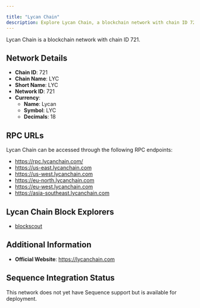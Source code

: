 ```yaml
---

title: "Lycan Chain"
description: Explore Lycan Chain, a blockchain network with chain ID 721. Learn about its native currency, Lycan, and how to interact with the network.
---
```




Lycan Chain is a blockchain network with chain ID 721.

## Network Details

- **Chain ID**: 721
- **Chain Name**: LYC
- **Short Name**: LYC
- **Network ID**: 721
- **Currency**: 
  - **Name**: Lycan
  - **Symbol**: LYC
  - **Decimals**: 18

## RPC URLs

Lycan Chain can be accessed through the following RPC endpoints:

- https://rpc.lycanchain.com/
- https://us-east.lycanchain.com
- https://us-west.lycanchain.com
- https://eu-north.lycanchain.com
- https://eu-west.lycanchain.com
- https://asia-southeast.lycanchain.com

## Lycan Chain Block Explorers

- [blockscout](https://explorer.lycanchain.com)

## Additional Information

- **Official Website**: https://lycanchain.com

## Sequence Integration Status

This network does not yet have Sequence support but is available for deployment.
